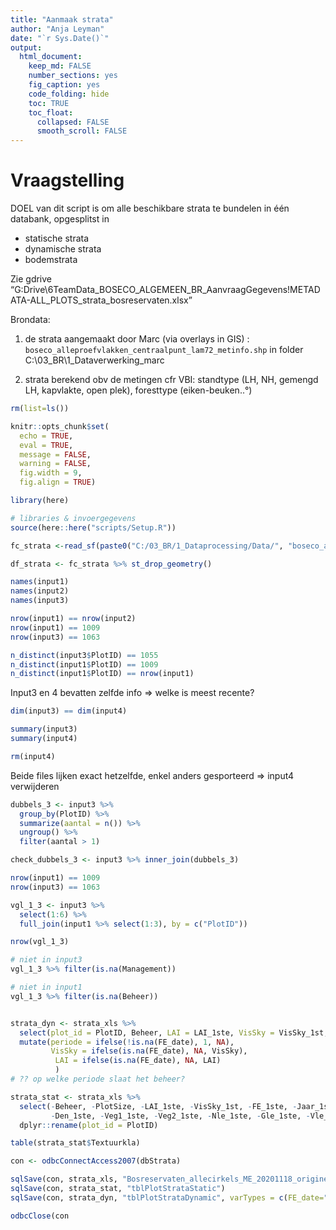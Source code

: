 ```yaml
---
title: "Aanmaak strata"
author: "Anja Leyman"
date: "`r Sys.Date()`"
output: 
  html_document:
    keep_md: FALSE
    number_sections: yes
    fig_caption: yes
    code_folding: hide
    toc: TRUE
    toc_float:
      collapsed: FALSE
      smooth_scroll: FALSE
---
```


# Vraagstelling

DOEL van dit script is om alle beschikbare strata te bundelen in één databank, opgesplitst in  

- statische strata
- dynamische strata
- bodemstrata

Zie gdrive "G:\Mijn Drive\6TeamData\PRJ_BOSECO_ALGEMEEN\PRJ_BR_AanvraagGegevens\!METADATA-ALL_PLOTS\strata\ideeen_strata_bosreservaten.xlsx"

Brondata: 

<!-- 1) de strata aangemaakt door Marc (via overlays in GIS) : "00_Bosreservaten_allecirkels-versieME-2020-11-18.xlsx":  -->
<!-- zie gdrive "G:\Mijn Drive\6TeamData\PRJ_BOSECO_ALGEMEEN\PRJ_BR_AanvraagGegevens\!METADATA-ALL_PLOTS' -->

1) de strata aangemaakt door Marc (via overlays in GIS) : `boseco_alleproefvlakken_centraalpunt_lam72_metinfo.shp` in folder C:\03_BR\1_Dataverwerking\Data\Strata\input_marc

2) strata berekend obv de metingen 
cfr VBI: standtype (LH, NH, gemengd LH, kapvlakte, open plek), foresttype (eiken-beuken..°)


```r
rm(list=ls())
```

```r
knitr::opts_chunk$set(
  echo = TRUE,
  eval = TRUE,
  message = FALSE,
  warning = FALSE, 
  fig.width = 9,
  fig.align = TRUE)

library(here)

# libraries & invoergegevens
source(here::here("scripts/Setup.R"))

```


<!-- ```{r import_data} -->
<!-- input1 <- read_xlsx(paste0(path_to_strata, "input_marc/00_Bosreservaten_allecirkels-versieME-2020-11-18.xlsx")) -->
<!-- # file staat onder gdrive ....\PRJ_BOSECO_ALGEMEEN\PRJ_BR_AanvraagGegevens\!METADATA-ALL_PLOTS -->

<!-- input2 <- read_xlsx(paste0(path_to_strata, "input_marc/00_referentiefile-meestcompleet-Bosreservaten_allecirkels.xlsx")) -->

<!-- input3 <- read_xlsx(paste0(path_to_strata, "input_marc/boseco_alleproefvlakken_centraalpunt_lam72_2021-10-11.xlsx")) -->

<!-- input4 <- read_xlsx(paste0(path_to_strata, "input_marc/boseco_alleproefvlakken_centraalpunt_lam72.xlsx")) -->

<!-- # VPN-connectie nodig -->

<!-- test <- read_xlsx("G:/Mijn Drive/6TeamData/PRJ_BOSECO_ALGEMEEN/PRJ_BR_AanvraagGegevens/!METADATA-ALL_PLOTS/00_Bosreservaten_allecirkels-versieME-2020-11-18.xlsx") -->

<!-- test <- foreign::read.dbf("Y:/Vlaanderen/Natuur_Bos/Historisch_Bos/Boshistoriek_2021.dbf") -->
<!-- test <- read.csv("Y:/Vlaanderen/Natuur_Bos/Historisch_Bos/Boshistoriek_2021.dbf") -->
<!-- ``` -->

```r
fc_strata <-read_sf(paste0("C:/03_BR/1_Dataprocessing/Data/", "boseco_alleproefvlakken_centraalpunt_lam72_metinfo.shp"), crs = 31370)

df_strata <- fc_strata %>% st_drop_geometry()

```



```r
names(input1)
names(input2)
names(input3)

nrow(input1) == nrow(input2) 
nrow(input1) == 1009
nrow(input3) == 1063

n_distinct(input3$PlotID) == 1055
n_distinct(input1$PlotID) == 1009
n_distinct(input1$PlotID) == nrow(input1)
```


Input3 en 4 bevatten zelfde info => welke is meest recente?

```r
dim(input3) == dim(input4)

summary(input3)
summary(input4)

rm(input4)
```

Beide files lijken exact hetzelfde, enkel anders gesporteerd => input4 verwijderen


```r
dubbels_3 <- input3 %>% 
  group_by(PlotID) %>% 
  summarize(aantal = n()) %>% 
  ungroup() %>% 
  filter(aantal > 1)

check_dubbels_3 <- input3 %>% inner_join(dubbels_3)

```


```r
nrow(input1) == 1009
nrow(input3) == 1063

vgl_1_3 <- input3 %>% 
  select(1:6) %>% 
  full_join(input1 %>% select(1:3), by = c("PlotID"))

nrow(vgl_1_3) 

# niet in input3
vgl_1_3 %>% filter(is.na(Management))

# niet in input1
vgl_1_3 %>% filter(is.na(Beheer))
```

```r

```

```r
strata_dyn <- strata_xls %>%
  select(plot_id = PlotID, Beheer, LAI = LAI_1ste, VisSky = VisSky_1st, FE_date = FE_1ste) %>%
  mutate(periode = ifelse(!is.na(FE_date), 1, NA),
         VisSky = ifelse(is.na(FE_date), NA, VisSky),
          LAI = ifelse(is.na(FE_date), NA, LAI)
          )
# ?? op welke periode slaat het beheer?

strata_stat <- strata_xls %>%
  select(-Beheer, -PlotSize, -LAI_1ste, -VisSky_1st, -FE_1ste, -Jaar_1ste,
         -Den_1ste, -Veg1_1ste, -Veg2_1ste, -Nle_1ste, -Gle_1ste, -Vle_1ste, -Ndo_1ste, -Vdo_1ste, -VdoL_1ste) %>%
  dplyr::rename(plot_id = PlotID)

table(strata_stat$Textuurkla)
```


```r
con <- odbcConnectAccess2007(dbStrata)

sqlSave(con, strata_xls, "Bosreservaten_allecirkels_ME_20201118_origineel", varTypes = c(FE_1ste="datetime"))
sqlSave(con, strata_stat, "tblPlotStrataStatic")
sqlSave(con, strata_dyn, "tblPlotStrataDynamic", varTypes = c(FE_date="datetime"))

odbcClose(con
```

